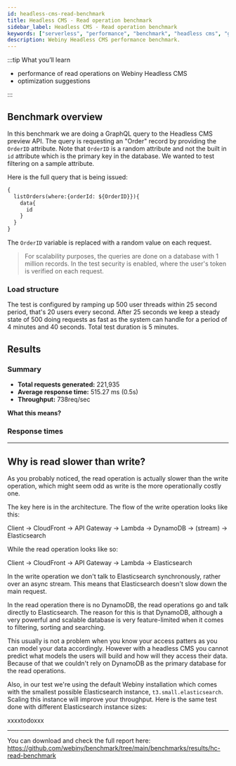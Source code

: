 ```yaml
---
id: headless-cms-read-benchmark
title: Headless CMS - Read operation benchmark
sidebar_label: Headless CMS - Read operation benchmark
keywords: ["serverless", "performance", "benchmark", "headless cms", "graphql"]
description: Webiny Headless CMS performance benchmark.
---
```


:::tip What you’ll learn

- performance of read operations on Webiny Headless CMS
- optimization suggestions

:::

## Benchmark overview

In this benchmark we are doing a GraphQL query to the Headless CMS preview API. The query is requesting an "Order" record by providing the `OrderID` attribute. Note that `OrderID` is a random attribute and not the built in `id` attribute which is the primary key in the database. We wanted to test filtering on a sample attribute.

Here is the full query that is being issued:

```graphql
{
  listOrders(where:{orderId: ${OrderID}}){
    data{
      id
    }
  }
}
```

The `OrderID` variable is replaced with a random value on each request.

> For scalability purposes, the queries are done on a database with 1 million records. In the test security is enabled, where the user's token is verified on each request.

### Load structure

The test is configured by ramping up 500 user threads within 25 second period, that's 20 users every second. After 25 seconds we keep a steady state of 500 doing requests as fast as the system can handle for a period of 4 minutes and 40 seconds. Total test duration is 5 minutes.

## Results

### Summary

- **Total requests generated:** 221,935
- **Average response time:** 515.27 ms (0.5s)
- **Throughput:** 738req/sec

**What this means?**

### Response times

---

## Why is read slower than write?

As you probably noticed, the read operation is actually slower than the write operation, which might seem odd as write is the more operationally costly one.

The key here is in the architecture. The flow of the write operation looks like this:

Client -> CloudFront -> API Gateway -> Lambda -> DynamoDB -> (stream) -> Elasticsearch

While the read operation looks like so:

Client -> CloudFront -> API Gateway -> Lambda -> Elasticsearch

In the write operation we don't talk to Elasticsearch synchronously, rather over an async stream. This means that Elasticsearch doesn't slow down the main request.

In the read operation there is no DynamoDB, the read operations go and talk directly to Elasticsearch. The reason for this is that DynamoDB, although a very powerful and scalable database is very feature-limited when it comes to filtering, sorting and searching.

This usually is not a problem when you know your access patters as you can model your data accordingly. However with a headless CMS you cannot predict what models the users will build and how will they access their data. Because of that we couldn't rely on DynamoDB as the primary database for the read operations.

Also, in our test we're using the default Webiny installation which comes with the smallest possible Elasticsearch instance, `t3.small.elasticsearch`. Scaling this instance will improve your throughput. Here is the same test done with different Elasticsearch instance sizes:

xxxxtodoxxx

---

You can download and check the full report here: https://github.com/webiny/benchmark/tree/main/benchmarks/results/hc-read-benchmark
